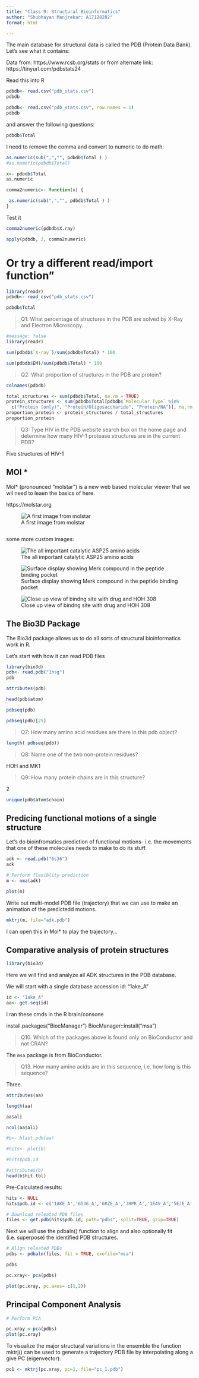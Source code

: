 ```yaml
---
title: "Class 9: Structural Bioinformatics"
author: "Shubhayan Manjrekar: A17128282"
format: html

---
```


The main database for structural data is called the PDB (Protein Data Bank). Let's see what it contains:

Data from: https://www.rcsb.org/stats
or from alternate link: https://tinyurl.com/pdbstats24


Read this into R

```r
pdbdb<- read.csv("pdb_stats.csv")
pdbdb
```


```r
pdbdb<- read.csv("pdb_stats.csv", row.names = 1)
pdbdb
```

and answer the following questions:


```r
pdbdb$Total
```

I need to remove the comma and convert to numeric to do math:
```r
as.numeric(sub(",","", pdbdb$Total ) )
#as.numeric(pdbdb$Total)
```




```r
x<- pdbdb$Total
as.numeric
```

```r
comma2numeric<- function(x) {

 as.numeric(sub(",","", pdbdb$Total ) )
}
```


Test it
```r
comma2numeric(pdbdb$X.ray)
```



```r
apply(pdbdb, 2, comma2numeric)
```



# Or try a different read/import function"


```r
library(readr)
pdbdb<- read_csv("pdb_stats.csv")
```

```r
pdbdb$Total
```

> Q1: What percentage of structures in the PDB are solved by X-Ray and Electron Microscopy.



```r
#message: false
library(readr)
```

```r
sum(pdbdb$`X-ray`)/sum(pdbdb$Total) * 100
```

```r
sum(pdbdb$EM)/sum(pdbdb$Total) * 100
```



> Q2: What proportion of structures in the PDB are protein?



```r
colnames(pdbdb)
```


```r
total_structures <- sum(pdbdb$Total, na.rm = TRUE)
protein_structures <- sum(pdbdb$Total[pdbdb$`Molecular Type` %in% 
  c("Protein (only)", "Protein/Oligosaccharide", "Protein/NA")], na.rm = TRUE)
proportion_protein <- protein_structures / total_structures
proportion_protein
```







> Q3: Type HIV in the PDB website search box on the home page and determine how many HIV-1 protease structures are in the current PDB?


Five structures of HIV-1


## MOl *

Mol* (pronounced "molstar") is a new web based molecular viewer that we wil need to leaen the basics of here.

https://molstar.org



![A first image from molstar](1HSG.png) 



```r

```

some more custom images:

![The all important catalytic ASP25 amino acids](1HSG copy.png)


![Surface display showing Merk compound in the peptide binding pocket](1HSG (1).png)


![Close up view of bindng site with drug and HOH 308](1HSG (2).png)


## The Bio3D Package

The Bio3d package allows us to do all sorts of structural bioinformatics work in R.

Let's start with how it can read PDB files

```r
library(bio3d)
pdb<- read.pdb("1hsg")
pdb
```



```r
attributes(pdb)
```


```r
head(pdb$atom)
```



```r
pdbseq(pdb)
```


```r
pdbseq(pdb)[25]
```

> Q7: How many amino acid residues are there in this pdb object? 

```r
length( pdbseq(pdb))
```


> Q8: Name one of the two non-protein residues? 

HOH and MK1

> Q9: How many protein chains are in this structure?

2


```r
unique(pdb$atom$chain)
```


## Predicing functional motions of a single structure

Let's do bioinfromatics prediction of functional motions- i.e. the movements that one of these molecules needs to make to do its stuff.


```r
adk <- read.pdb("6s36")
adk
```



```r
# Perform flexiblity prediction
m <- nma(adk)

plot(m)
```

Write out multi-model PDB file (trajectory) that we can use to make an animation of the predictedd motions. 

```r
mktrj(m, file="adk.pdb")
```


I can open this in Mol* to play the trajectory...





## Comparative analysis of protein structures


```r
library(bio3d)
```


Here we will find and analyze all ADK structures in the PDB database.

We will start with a single database accession id: "1ake_A"


```r
id <- "1ake_A"
aa<- get.seq(id)
```


I ran these cmds in the R brain/consone

install.packages("BiocManager")
BiocManager::install("msa")


>Q10. Which of the packages above is found only on BioConductor and not CRAN? 

The `msa` package is from BioConductor.


>Q13. How many amino acids are in this sequence, i.e. how long is this sequence?

Three.

```r
attributes(aa)
```


```r
length(aa)
```

```r
aa$ali
```



```r
ncol(aa$ali)
```

```r
#b<- blast.pdb(aa)
```


```r
#hits<- plot(b)
```



```r
#hits$pdb.id
```



```r
#attributes(b)
head(b$hit.tbl)
```


Pre-Calculated results:

```r
hits <- NULL
hits$pdb.id <- c('1AKE_A','6S36_A','6RZE_A','3HPR_A','1E4V_A','5EJE_A','1E4Y_A','3X2S_A','6HAP_A','6HAM_A','4K46_A','3GMT_A','4PZL_A')

```





```r
# Download releated PDB files
files <- get.pdb(hits$pdb.id, path="pdbs", split=TRUE, gzip=TRUE)
```


Next we will use the pdbaln() function to align and also optionally fit (i.e. superpose) the identified PDB structures.


```r
# Align releated PDBs
pdbs <- pdbaln(files, fit = TRUE, exefile="msa")
```

```r
pdbs
```


```r
pc.xray<- pca(pdbs)
```

```r
plot(pc.xray, pc.axes= c(1,2))
```


## Principal Component Analysis

```r
# Perform PCA

pc.xray <-pca(pdbs)
plot(pc.xray)
```




To visualize the major structural variations in the ensemble the function mktrj() can be used to generate a trajectory PDB file by interpolating along a give PC (eigenvector):



```r
pc1 <- mktrj(pc.xray, pc=1, file="pc_1.pdb")
```








